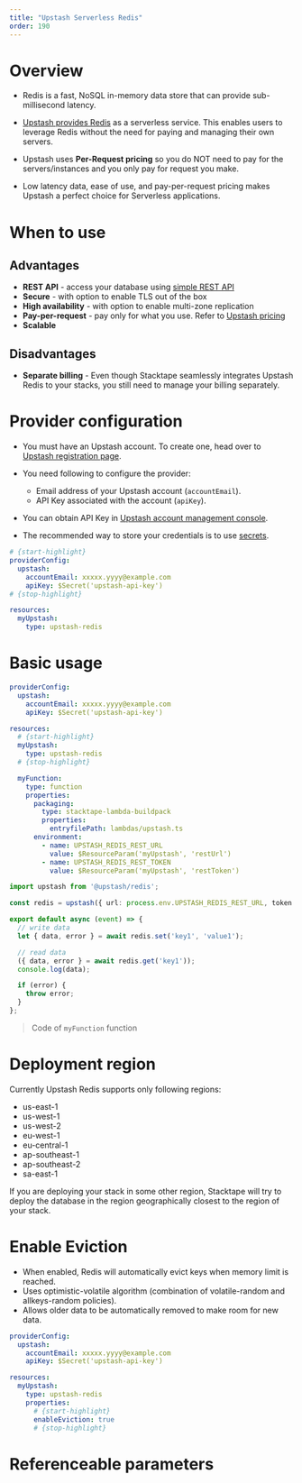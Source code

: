 ```yaml
---
title: "Upstash Serverless Redis"
order: 190
---
```


# Overview

- Redis is a fast, NoSQL in-memory data store that can provide sub-millisecond latency.

- [Upstash provides Redis](https://upstash.com/) as a serverless service. This enables users to leverage Redis without
  the need for paying and managing their own servers.

- Upstash uses **Per-Request pricing** so you do NOT need to pay for the servers/instances and you only pay for request
  you make.

- Low latency data, ease of use, and pay-per-request pricing makes Upstash a perfect choice for Serverless applications.

# When to use

<NegativeMargin />

## Advantages

- **REST API** - access your database using [simple REST API](https://docs.upstash.com/redis/features/restapi)
- **Secure** - with option to enable TLS out of the box
- **High availability** - with option to enable multi-zone replication
- **Pay-per-request** - pay only for what you use. Refer to
  [Upstash pricing](https://docs.upstash.com/redis/overall/pricing)
- **Scalable**

## Disadvantages

- **Separate billing** - Even though Stacktape seamlessly integrates Upstash Redis to your stacks, you still need to
  manage your billing separately.

# Provider configuration

- You must have an Upstash account. To create one, head over to
  [Upstash registration page](https://console.upstash.com/login).

- You need following to configure the provider:

  - Email address of your Upstash account (`accountEmail`).
  - API Key associated with the account (`apiKey`).

- You can obtain API Key in [Upstash account management console](https://console.upstash.com/account/api).
- The recommended way to store your credentials is to use [secrets](/resources/secrets/).

```yml
# {start-highlight}
providerConfig:
  upstash:
    accountEmail: xxxxx.yyyy@example.com
    apiKey: $Secret('upstash-api-key')
# {stop-highlight}

resources:
  myUpstash:
    type: upstash-redis
```

<PropertiesTable definitionName="UpstashProviderConfig" />

# Basic usage

```yml
providerConfig:
  upstash:
    accountEmail: xxxxx.yyyy@example.com
    apiKey: $Secret('upstash-api-key')

resources:
  # {start-highlight}
  myUpstash:
    type: upstash-redis
  # {stop-highlight}

  myFunction:
    type: function
    properties:
      packaging:
        type: stacktape-lambda-buildpack
        properties:
          entryfilePath: lambdas/upstash.ts
      environment:
        - name: UPSTASH_REDIS_REST_URL
          value: $ResourceParam('myUpstash', 'restUrl')
        - name: UPSTASH_REDIS_REST_TOKEN
          value: $ResourceParam('myUpstash', 'restToken')
```

```ts
import upstash from '@upstash/redis';

const redis = upstash({ url: process.env.UPSTASH_REDIS_REST_URL, token: process.env.UPSTASH_REDIS_REST_TOKEN });

export default async (event) => {
  // write data
  let { data, error } = await redis.set('key1', 'value1');

  // read data
  ({ data, error } = await redis.get('key1'));
  console.log(data);

  if (error) {
    throw error;
  }
};
```

> Code of `myFunction` function

<PropertiesTable definitionName="UpstashRedis" />

# Deployment region

Currently Upstash Redis supports only following regions:

- us-east-1
- us-west-1
- us-west-2
- eu-west-1
- eu-central-1
- ap-southeast-1
- ap-southeast-2
- sa-east-1

If you are deploying your stack in some other region, Stacktape will try to deploy the database in the region
geographically closest to the region of your stack.

# Enable Eviction

-   When enabled, Redis will automatically evict keys when memory limit is reached.
-   Uses optimistic-volatile algorithm (combination of volatile-random and allkeys-random policies).
-   Allows older data to be automatically removed to make room for new data.

```yml
providerConfig:
  upstash:
    accountEmail: xxxxx.yyyy@example.com
    apiKey: $Secret('upstash-api-key')

resources:
  myUpstash:
    type: upstash-redis
    properties:
      # {start-highlight}
      enableEviction: true
      # {stop-highlight}
```

# Referenceable parameters

<ReferenceableParams resource="upstash-redis" />
